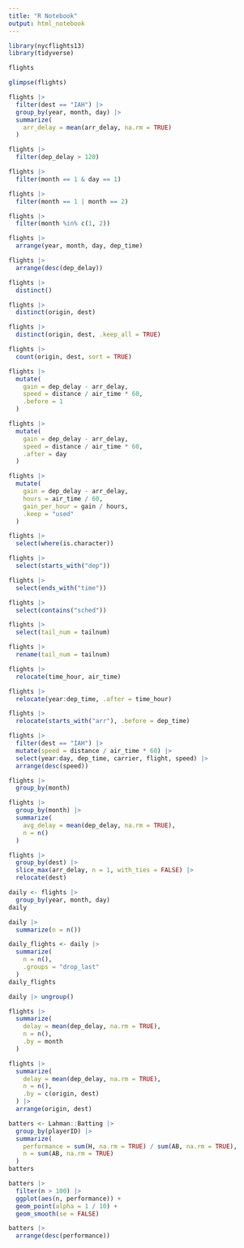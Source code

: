 ```yaml
---
title: "R Notebook"
output: html_notebook
---
```


```r
library(nycflights13)
library(tidyverse)
```

```r
flights
```

```r
glimpse(flights)
```

```r
flights |>
  filter(dest == "IAH") |>
  group_by(year, month, day) |>
  summarize(
    arr_delay = mean(arr_delay, na.rm = TRUE)
  )
```

```r
flights |>
  filter(dep_delay > 120)
```

```r
flights |>
  filter(month == 1 & day == 1)
```

```r
flights |>
  filter(month == 1 | month == 2)
```

```r
flights |>
  filter(month %in% c(1, 2))
```

```r
flights |>
  arrange(year, month, day, dep_time)
```

```r
flights |>
  arrange(desc(dep_delay))
```

```r
flights |>
  distinct()
```

```r
flights |>
  distinct(origin, dest)
```

```r
flights |>
  distinct(origin, dest, .keep_all = TRUE)
```

```r
flights |>
  count(origin, dest, sort = TRUE)
```

```r
flights |>
  mutate(
    gain = dep_delay - arr_delay,
    speed = distance / air_time * 60,
    .before = 1
  )
```

```r
flights |>
  mutate(
    gain = dep_delay - arr_delay,
    speed = distance / air_time * 60,
    .after = day
  )
```

```r
flights |>
  mutate(
    gain = dep_delay - arr_delay,
    hours = air_time / 60,
    gain_per_hour = gain / hours,
    .keep = "used"
  )
```

```r
flights |>
  select(where(is.character))
```

```r
flights |>
  select(starts_with("dep"))
```

```r
flights |>
  select(ends_with("time"))
```

```r
flights |>
  select(contains("sched"))
```

```r
flights |>
  select(tail_num = tailnum)
```

```r
flights |>
  rename(tail_num = tailnum)
```

```r
flights |>
  relocate(time_hour, air_time)
```

```r
flights |>
  relocate(year:dep_time, .after = time_hour)
```

```r
flights |>
  relocate(starts_with("arr"), .before = dep_time)
```

```r
flights |>
  filter(dest == "IAH") |>
  mutate(speed = distance / air_time * 60) |>
  select(year:day, dep_time, carrier, flight, speed) |>
  arrange(desc(speed))
```

```r
flights |>
  group_by(month)
```

```r
flights |>
  group_by(month) |>
  summarize(
    avg_delay = mean(dep_delay, na.rm = TRUE),
    n = n()
  )
```

```r
flights |>
  group_by(dest) |>
  slice_max(arr_delay, n = 1, with_ties = FALSE) |>
  relocate(dest)
```

```r
daily <- flights |>
  group_by(year, month, day)
daily
```

```r
daily |>
  summarize(n = n())
```

```r
daily_flights <- daily |>
  summarize(
    n = n(),
    .groups = "drop_last"
  )
daily_flights
```

```r
daily |> ungroup()
```

```r
flights |>
  summarize(
    delay = mean(dep_delay, na.rm = TRUE),
    n = n(),
    .by = month
  )
```

```r
flights |>
  summarize(
    delay = mean(dep_delay, na.rm = TRUE),
    n = n(),
    .by = c(origin, dest)
  ) |>
  arrange(origin, dest)
```

```r
batters <- Lahman::Batting |>
  group_by(playerID) |>
  summarize(
    performance = sum(H, na.rm = TRUE) / sum(AB, na.rm = TRUE),
    n = sum(AB, na.rm = TRUE)
  )
batters
```

```r
batters |>
  filter(n > 100) |>
  ggplot(aes(n, performance)) +
  geom_point(alpha = 1 / 10) +
  geom_smooth(se = FALSE)
```

```r
batters |>
  arrange(desc(performance))
```
